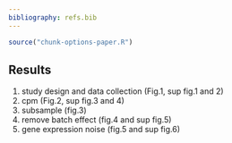 ```yaml
---
bibliography: refs.bib
---
```


```r
source("chunk-options-paper.R")
```

## Results

1. study design and data collection (Fig.1, sup fig.1 and 2)
2. cpm (Fig.2, sup fig.3 and 4)
3. subsample (fig.3)
4. remove batch effect (fig.4 and sup fig.5)
5. gene expression noise (fig.5 and sup fig.6)
